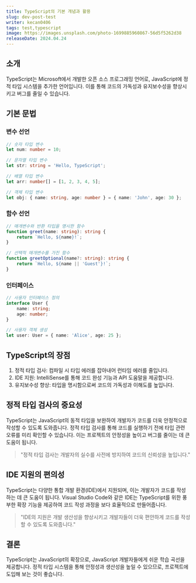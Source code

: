 ```yaml
---
title: TypeScript의 기본 개념과 활용
slug: dev-post-test
writer: kecan0406
tags: test,typescript
image: https://images.unsplash.com/photo-1699885960867-56d5f5262d38
releaseDate: 2024.04.24
---
```

## 소개
TypeScript는 Microsoft에서 개발한 오픈 소스 프로그래밍 언어로, JavaScript에 정적 타입 시스템을 추가한 언어입니다. 이를 통해 코드의 가독성과 유지보수성을 향상시키고 버그를 줄일 수 있습니다.

## 기본 문법

### 변수 선언

```typescript
// 숫자 타입 변수
let num: number = 10;

// 문자열 타입 변수
let str: string = 'Hello, TypeScript';

// 배열 타입 변수
let arr: number[] = [1, 2, 3, 4, 5];

// 객체 타입 변수
let obj: { name: string, age: number } = { name: 'John', age: 30 };
```

### 함수 선언

```typescript
// 매개변수와 반환 타입을 명시한 함수
function greet(name: string): string {
    return `Hello, ${name}!`;
}

// 선택적 매개변수를 가진 함수
function greetOptional(name?: string): string {
    return `Hello, ${name || 'Guest'}!`;
}
```

### 인터페이스

```typescript
// 사용자 인터페이스 정의
interface User {
    name: string;
    age: number;
}

// 사용자 객체 생성
let user: User = { name: 'Alice', age: 25 };
```

## TypeScript의 장점

1. 정적 타입 검사: 컴파일 시 타입 에러를 잡아내어 런타임 에러를 줄입니다.
2. IDE 지원: IntelliSense를 통해 코드 완성 기능과 API 도움말을 제공합니다.
3. 유지보수성 향상: 타입을 명시함으로써 코드의 가독성과 이해도를 높입니다.

## 정적 타입 검사의 중요성

TypeScript는 JavaScript의 동적 타입을 보완하여 개발자가 코드를 더욱 안정적으로 작성할 수 있도록 도와줍니다. 정적 타입 검사를 통해 코드를 실행하기 전에 타입 관련 오류를 미리 확인할 수 있습니다. 이는 프로젝트의 안정성을 높이고 버그를 줄이는 데 큰 도움이 됩니다.

> "정적 타입 검사는 개발자의 실수를 사전에 방지하여 코드의 신뢰성을 높입니다."

## IDE 지원의 편의성

TypeScript는 다양한 통합 개발 환경(IDE)에서 지원되며, 이는 개발자가 코드를 작성하는 데 큰 도움이 됩니다. Visual Studio Code와 같은 IDE는 TypeScript를 위한 풍부한 확장 기능을 제공하여 코드 작성 과정을 보다 효율적으로 만들어줍니다.

> "IDE의 지원은 개발 생산성을 향상시키고 개발자들이 더욱 편안하게 코드를 작성할 수 있도록 도와줍니다."

## 결론

TypeScript는 JavaScript의 확장으로, JavaScript 개발자들에게 쉬운 학습 곡선을 제공합니다. 정적 타입 시스템을 통해 안정성과 생산성을 높일 수 있으므로, 프로젝트에 도입해 보는 것이 좋습니다.

